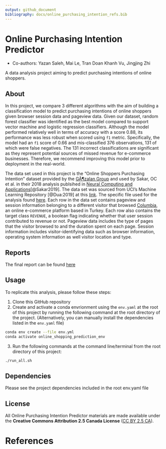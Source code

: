 ```yaml
---
output: github_document
bibliography: docs/online_purchasing_intention_refs.bib
---
```


# Online Purchasing Intention Predictor
- Co-authors: Yazan Saleh, Mai Le, Tran Doan Khanh Vu, Jingjing Zhi

A data analysis project aiming to predict purchasing intentions of online shoppers.

## About
In this project, we compare 3 different algorithms with the aim of building a classification model to predict purchasing intentions of online shoppers given browser session data and pageview data. Given our dataset, random forest classifier was identified as the best model compared to support vector machine and logistic regression classifiers. Although the model performed relatively well in terms of accuracy with a score 0.88, its performance was less robust when scored using `f1` metric. Specifically, the model had an `f1` score of 0.66 and mis-classified 376 observations, 131 of which were false negatives. The 131 incorrect classifications are significant as they represent potential sources of missed revenue for e-commerce businesses. Therefore, we recommend improving this model prior to deployment in the real-world.

The data set used in this project is the "Online Shoppers Purchasing Intention" dataset provided by the [GÃ¶zalan Group](http://www.gozalangroup.com.tr/) and used by Sakar, OC et al. in their 2018 analysis publsihed in [Neural Computing and Applications](https://link.springer.com/article/10.1007/s00521-018-3523-0)[@Sakar2019]. The data set was sourced from UCI's Machine Learning Repository [@Dua:2019] at this [link](https://archive.ics.uci.edu/ml/datasets/Online+Shoppers+Purchasing+Intention+Dataset). The specific file used for the analysis found [here](https://archive.ics.uci.edu/ml/machine-learning-databases/00468/online_shoppers_intention.csv). Each row in the data set contains pageview and session information belonging to a different visitor that browsed [Columbia](https://www.columbia.com.tr), an online e-commerce platform based in Turkey. Each row also contains the target class `REVENUE`, a boolean flag indicating whether that user session contributed to revenue or not. Pageview data includes the type of pages that the visitor browsed to and the duration spent on each page. Session information includes visitor-identifying data such as browser information, operating system information as well visitor location and type.

## Reports
The final report can be found [here](/reports/report.md)

## Usage

To replicate this analysis, please follow these steps:

1. Clone this GitHub repository
2. Create and activate a conda envrionment using the `env.yaml` at the root of this project by running the following command at the root directory of the project. (Alternatively, you can manually install the dependencies listed in the `env.yaml` file)

```bash
conda env create --file env.yml
conda activate online_shopping_prediction_env
```

3. Run the following commands at the command line/terminal from the root directory of this project:

```bash
./run_all.sh
```

## Dependencies

Please see the project dependencies included in the root env.yaml file

## License

All Online Purchasing Intention Predictor materials are made available under the **Creative Commons Attribution 2.5 Canada License** ([CC BY 2.5 CA](https://creativecommons.org/licenses/by/2.5/ca/)).

# References
